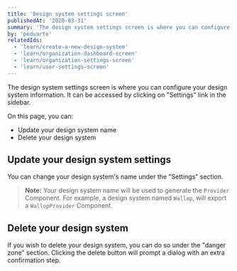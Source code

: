 ```yaml
---
title: 'Design system settings screen'
publishedAt: '2020-03-31'
summary: 'The design system settings screen is where you can configure your design system information.'
by: 'peduarte'
relatedIds:
  - 'learn/create-a-new-design-system'
  - 'learn/organization-dashboard-screen'
  - 'learn/organization-settings-screen'
  - 'learn/user-settings-screen'
---
```



The design system settings screen is where you can configure your design system information.
It can be accessed by clicking on "Settings" link in the sidebar.

On this page, you can:

- Update your design system name
- Delete your design system

<ProductVideo src={hero} />

## Update your design system settings

You can change your design system's name under the "Settings" section.

> **Note:** Your design system name will be used to generate the `Provider` Component. For example, a design system named `Wallop`, will export a `WallopProvider` Component.

## Delete your design system

If you wish to delete your design system, you can do so under the "danger zone" section. Clicking the delete button will prompt a dialog with an extra confirmation step.
